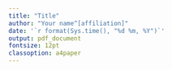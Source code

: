 ---
title: "Title"
author: "Your name^[affiliation]"
date: '`r format(Sys.time(), "%d %m, %Y")`'
output: pdf_document
fontsize: 12pt
classoption: a4paper
---
